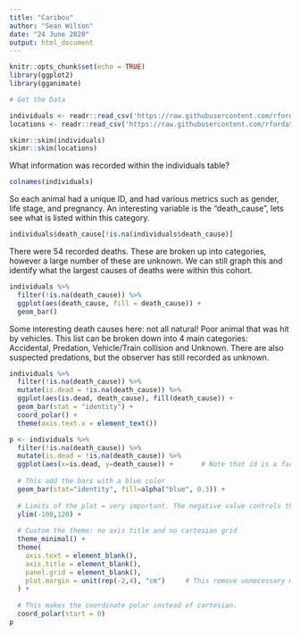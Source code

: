 ```yaml
---
title: "Caribou"
author: "Sean Wilson"
date: "24 June 2020"
output: html_document
---
```


```r
knitr::opts_chunk$set(echo = TRUE)
library(ggplot2)
library(gganimate)
```

```r
# Get the Data

individuals <- readr::read_csv('https://raw.githubusercontent.com/rfordatascience/tidytuesday/master/data/2020/2020-06-23/individuals.csv')
locations <- readr::read_csv('https://raw.githubusercontent.com/rfordatascience/tidytuesday/master/data/2020/2020-06-23/locations.csv')


```

```r
skimr::skim(individuals)
skimr::skim(locations)
```

What information was recorded within the individuals table?

```r
colnames(individuals)
```

So each animal had a unique ID, and had various metrics such as gender, life stage, and pregnancy. An interesting variable is the "death_cause", lets see what is listed within this category. 

```r
individuals$death_cause[!is.na(individuals$death_cause)]
```

There were 54 recorded deaths. These are broken up into categories, however a large number of these are unknown. We can still graph this and identify what the largest causes of deaths were within this cohort.  

```r
individuals %>% 
  filter(!is.na(death_cause)) %>% 
  ggplot(aes(death_cause, fill = death_cause)) +
  geom_bar()
```

Some interesting death causes here: not all natural! Poor animal that was hit by vehicles. This list can be broken down into 4 main categories: Accidental, Predation, Vehicle/Train collision and Unknown. There are also suspected predations, but the observer has still recorded as unknown.  


```r
individuals %>% 
  filter(!is.na(death_cause)) %>% 
  mutate(is.dead = !is.na(death_cause)) %>% 
  ggplot(aes(is.dead, death_cause), fill(death_cause)) +
  geom_bar(stat = "identity") +
  coord_polar() + 
  theme(axis.text.x = element_text())

p <- individuals %>% 
  filter(!is.na(death_cause)) %>% 
  mutate(is.dead = !is.na(death_cause)) %>% 
  ggplot(aes(x=is.dead, y=death_cause)) +       # Note that id is a factor. If x is numeric, there is some space between the first bar
  
  # This add the bars with a blue color
  geom_bar(stat="identity", fill=alpha("blue", 0.3)) +
  
  # Limits of the plot = very important. The negative value controls the size of the inner circle, the positive one is useful to add size over each bar
  ylim(-100,120) +
  
  # Custom the theme: no axis title and no cartesian grid
  theme_minimal() +
  theme(
    axis.text = element_blank(),
    axis.title = element_blank(),
    panel.grid = element_blank(),
    plot.margin = unit(rep(-2,4), "cm")     # This remove unnecessary margin around plot
  ) +
  
  # This makes the coordinate polar instead of cartesian.
  coord_polar(start = 0)
p
```








